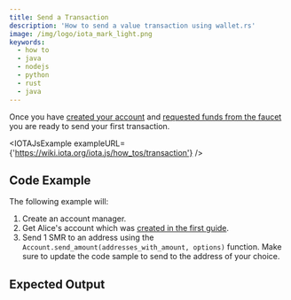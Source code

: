 ```yaml
---
title: Send a Transaction
description: 'How to send a value transaction using wallet.rs'
image: /img/logo/iota_mark_light.png
keywords:
  - how to
  - java
  - nodejs
  - python
  - rust
  - java
---
```



Once you have [created your account](../accounts_and_addresses/01_create_a_wallet_account.mdx) and
[requested funds from the faucet](../accounts_and_addresses/03_request_funds.mdx) you are ready to send your first
transaction.

<TipFaucet />

<IOTAJsExample
  exampleURL={'https://wiki.iota.org/iota.js/how_tos/transaction'}
/>

## Code Example

The following example will:

1. Create an account manager.
2. Get Alice's account which was [created in the first guide](../accounts_and_addresses/01_create_a_wallet_account.mdx).
3. Send 1 SMR to an address using the `Account.send_amount(addresses_with_amount, options)` function. Make sure to update the code sample to send to the address of your choice.

<Tabs groupId='language' queryString>
  <TabItem value='rust' label='Rust'>
    <RustCode />
  </TabItem>
  <TabItem value='node' label='Node.js'>
    <NodejsCode />
  </TabItem>
  <TabItem value='python' label='Python'>
    <PythonCode />
  </TabItem>
  <TabItem value='java' label='Java'>
    <JavaCode />
  </TabItem>
</Tabs>

## Expected Output

<Tabs groupId='language' queryString>
  <TabItem value='rust' label='Rust'>
    <RustOutput />
  </TabItem>
  <TabItem value='node' label='Node.js'>
    <NodejsOutput />
  </TabItem>
  <TabItem value='python' label='Python'>
    <PythonOutput />
  </TabItem>
  <TabItem value='java' label='Java'>
    <JavaOutput />
  </TabItem>
</Tabs>
